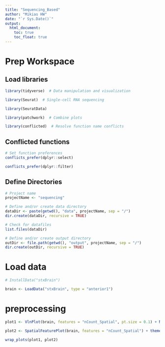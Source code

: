 ```yaml
---
title: "Sequencing_Based"
author: "Mikias HW"
date: "`r Sys.Date()`"
output: 
  html_document:
    toc: true
    toc_float: true
---
```

# Prep Workspace
## Load libraries
```r
library(tidyverse)  # Data manipulation and visualization

library(Seurat)  # Single-cell RNA sequencing

library(SeuratData)

library(patchwork)  # Combine plots

library(conflicted)  # Resolve function name conflicts

```

## Conflicted functions
```r
# Set function preferences
conflicts_prefer(dplyr::select)

conflicts_prefer(dplyr::filter)
```

## Define Directories
```r
# Project name
projectName <- "sequencing"

# Define and/or create data directory
dataDir <- paste(getwd(), "data", projectName, sep = "/")
dir.create(dataDir, recursive = TRUE)

# Check for datafiles
list.files(dataDir)

# Define and/or create output directory
outDir <- file.path(getwd(), "output", projectName, sep = "/")
dir.create(outDir, recursive = TRUE)
```

# Load data
```r
# InstallData("stxBrain")

brain <- LoadData("stxBrain", type = "anterior1")
```

# preprocessing
```r
plot1 <- VlnPlot(brain, features = "nCount_Spatial", pt.size = 0.1) + NoLegend()

plot2 <- SpatialFeaturePlot(brain, features = "nCount_Spatial") + theme(legend.position = "right")

wrap_plots(plot1, plot2)
```

